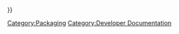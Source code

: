 <languages/>
{{UnfinishedDocu{{#translation:}}}}
<translate>

<!--T:2-->
[[Category:Packaging]]
[[Category:Developer Documentation]]
</translate>